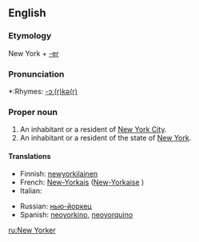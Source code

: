 ==English==

===Etymology===
New York + [[-er]]

===Pronunciation===
*:Rhymes: [[Rhymes:English:-ɔː(r)kə(r)|-ɔː(r)kə(r)]]

===Proper noun===
{{en-proper noun|New Yorkers}}

# An inhabitant or a resident of [[New York City]].
# An inhabitant or a resident of the state of [[New York]].

====Translations====
{{top}}
*Finnish: [[newyorkilainen]]
*French: [[New-Yorkais]] {{m}} ([[New-Yorkaise]] {{f}})
*Italian: {{t-|it|newyorkese|mf}}
{{mid}}
*Russian: [[нью-йоркец]] {{m}}
*Spanish: [[neoyorkino]], [[neoyorquino]] {{m}}
{{bottom}}

[[ru:New Yorker]]